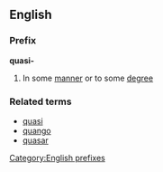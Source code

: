 ==English==
===Prefix===
'''quasi-'''
#In some [[manner]] or to some [[degree]]
===Related terms===
*[[quasi]]
*[[quango]]
*[[quasar]]

[[Category:English prefixes]]